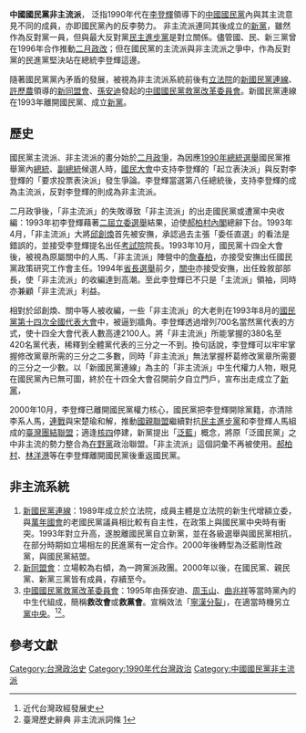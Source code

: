 '''中國國民黨非主流派'''， 泛指1990年代在[[李登輝|李登輝]]領導下的[[中國國民黨|中國國民黨]]內與其主流意見不同的成員，亦即國民黨內的反李勢力。
非主流派連同其後成立的[[新黨|新黨]]，雖然作為反對黨一員，但與最大反對黨[[民主進步黨|民主進步黨]]是對立關係。儘管國、民、新三黨曾在1996年合作推動[[二月政改|二月政改]]；但在國民黨的主流派與非主流派之爭中，作為反對黨的民進黨堅決站在總統李登輝這邊。

隨著國民黨黨內矛盾的發展，被視為非主流派系統前後有[[立法院|立法院]]的[[新國民黨連線|新國民黨連線]]、[[許歷農|許歷農]]領導的[[新同盟會|新同盟會]]、[[孫安迪|孫安迪]]發起的[[中國國民黨救黨改革委員會|中國國民黨救黨改革委員會]]。新國民黨連線在1993年離開國民黨、成立[[新黨|新黨]]。
==歷史==
國民黨主流派、非主流派的畫分始於[[二月政爭|二月政爭]]，為因應[[1990年中華民國總統選舉|1990年總統選舉]]國民黨推舉黨內[[中華民國總統|總統]]、[[中華民國副總統|副總統]]候選人時，[[國民大會|國民大會]]中支持李登輝的「起立表決派」與反對李登輝的「要求投票表決派」發生爭論。李登輝當選第八任總統後，支持李登輝的成為主流派，反對李登輝的則成為非主流派。

二月政爭後，「非主流派」的失敗導致「非主流派」的出走國民黨或遭黨中央收編：1993年初李登輝藉著[[1992年中華民國立法委員選舉|二屆立委選舉]]結果，迫使[[郝柏村內閣|郝柏村內閣]]總辭下台。{{r|派|page=215}}1993年4月，「非主流派」大將[[邱創煥|邱創煥]]首先被安撫，承認過去主張「委任直選」的看法是錯誤的，並接受李登輝提名出任[[考試院|考試院]]院長。1993年10月，國民黨十四全大會後，被視為原屬關中的人馬、「非主流派」陣營中的[[詹春柏|詹春柏]]，亦接受安撫出任國民黨政策研究工作會主任。1994年[[1994年臺灣省長選舉|省長選舉]]前夕，[[關中_(中華民國)|關中]]亦接受安撫，出任銓敘部部長，使「非主流派」的收編達到高潮。至此李登輝已不只是「主流派」領袖，同時亦兼顧「非主流派」利益。{{r|派|page=215}}

相對於邱創煥、關中等人被收編，一些「非主流派」的大老則在1993年8月的[[中國國民黨第十四次全國代表大會|國民黨第十四次全國代表大會]]中，被逼到牆角。李登輝透過增列700名當然黨代表的方式，使十四全大會代表人數高達2100人。將「非主流派」所能掌握的380名至420名黨代表，稀釋到全體黨代表的三分之一不到。換句話說，李登輝可以牢牢掌握修改黨章所需的三分之二多數，同時「非主流派」無法掌握杯葛修改黨章所需要的三分之一少數。{{r|派|page=215-216}}以「新國民黨連線」為主的「非主流派」中生代權力人物，眼見在國民黨內已無可圖，終於在十四全大會召開前夕自立門戶，宣布出走成立了[[新黨|新黨]]，{{r|派|page=216}}

2000年10月，李登輝已離開國民黨權力核心，國民黨把李登輝開除黨籍，亦清除李系人馬，[[連戰|連戰]]與宋楚瑜和解，推動[[國親聯盟|國親聯盟]]繼續對抗[[民主進步黨|民主進步黨]]和李登輝人馬組成的[[臺灣團結聯盟|臺灣團結聯盟]]；適逢[[核四|核四]]停建，新黨提出「[[泛藍|泛藍]]」概念，將原「泛國民黨」之中非主流的勢力整合為[[在野黨|在野黨]]政治聯盟。「非主流派」這個詞彙不再被使用。[[郝柏村|郝柏村]]、[[林洋港|林洋港]]等在李登輝離開國民黨後重返國民黨。

==非主流系統==
# [[新國民黨連線|新國民黨連線]]：1989年成立於立法院，成員主體是立法院的新生代增額立委，與[[萬年國會|萬年國會]]的老國民黨議員相比較有自主性，在政策上與國民黨中央時有衝突。1993年對立升高，遂脫離國民黨自立新黨，並在各級選舉與國民黨相抗，在部分時期如立場相左的民進黨有一定合作。2000年後轉型為泛藍剛性政黨，與國民黨結盟。
# [[新同盟會|新同盟會]]：立場較為右傾，為一跨黨派政團。2000年以後，在國民黨、親民黨、新黨三黨皆有成員，存續至今。
#[[中國國民黨救黨改革委員會|中國國民黨救黨改革委員會]]：1995年由孫安迪、[[周玉山|周玉山]]、[[曲兆祥|曲兆祥]]等當時黨內的中生代組成，簡稱'''救改會'''或'''救黨會'''。宣稱效法「[[寧漢分裂|寧漢分裂]]」，在適當時機另立[[黨中央|黨中央]]。<ref>近代台灣政經發展史</ref><ref>臺灣歷史辭典 非主流派詞條 [http://nrch.cca.gov.tw/ccahome/website/site20/contents/008/cca220003-li-wpkbhisdict001760-0542-u.xml]{{dead link|date=2017年11月 |bot=InternetArchiveBot |fix-attempted=yes }}</ref>。

==參考文獻==
{{Reflist|2|refs=
<ref name="派">{{cite book |title=《派系政治與臺灣政治變遷》|author=[[陳明通|陳明通]] |location=臺北 |publisher=月旦出版 |isbn= 957-696-166-1|date=1995年10月修訂一版}}</ref>
}}

[[Category:台灣政治史|Category:台灣政治史]]
[[Category:1990年代台灣政治|Category:1990年代台灣政治]]
[[Category:中國國民黨非主流派|Category:中國國民黨非主流派]]